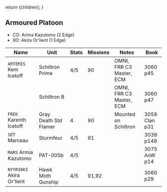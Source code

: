   return <Framework>{children}</Framework>;
}

## Armoured Platoon

- CO: Arima Kazutomo (2 Edge)
- XO: Akira Or'lient (1 Edge)

| Name                      | Unit                  | Stats | Missions | Notes                    | Book          |
| ------------------------- | --------------------- | ----- | -------- | ------------------------ | ------------- |
| `ARTEMIS` Kem Icetoff     | Schiltron Prime       | 4/5   | 90       | OMNI, FRR C3 Master, ECM | 3060 p45      |
|                           | Schiltron B           |       |          | OMNI, FRR C3 Master, ECM | 3060 p47      |
| `FREK` Karenth Icetoff    | Gray Death Std Flamer | 4     | 90       | Mounted on Schiltron     | 3058 Clan p31 |
| `SET` Marceau             | Sturmfeur             | 4/5   | 91       |                          | 3039 p148     |
| `MARS` Armia Kazutomo     | PAT-005b              | 4/5   |          |                          | 3075 AoW p14  |
| `NYYRIKKI` Akira Or'lient | Hawk Moth Gunship     | 4/5   | 91,92    |                          | 3060 p29      |
